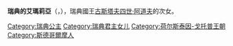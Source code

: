 {{Unreferenced|time=2020-08-20T02:59:33+00:00}}
{{Infobox royalty
| name        = 瑞典的艾瑪莉亞
| image       = Amalia of Sweden c 1840 by Josef Kriehuber.jpg
| birth_date  = {{birth date|1805|2|22|df=y}}
| birth_place = [[斯德哥爾摩|斯德哥爾摩]]
| death_date  = {{death date and age|1853|8|31|1805|2|22|df=y}}
| death_place = [[奧爾登堡|歐登堡]]
| full name   = Amalia Maria Charlotta
| house       = [[霍爾斯坦-戈托普王朝瑞典分支|霍爾斯坦-戈托普王朝瑞典分支]]
| father      = [[古斯塔夫四世·阿道夫|古斯塔夫四世·阿道夫]]
| mother      = [[巴登的弗蕾德里克|巴登的弗蕾德里克]]
}}
'''瑞典的艾瑪莉亞'''（{{lang-sv|Amalia av Sverige}}，{{bd|1805年|2月22日|1853年|8月31日}}），瑞典國王[[古斯塔夫四世·阿道夫|古斯塔夫四世·阿道夫]]的次女。

[[Category:瑞典公主|Category:瑞典公主]]
[[Category:瑞典君主女儿|Category:瑞典君主女儿]]
[[Category:荷尔斯泰因-戈托普王朝|Category:荷尔斯泰因-戈托普王朝]]
[[Category:斯德哥爾摩人|Category:斯德哥爾摩人]]
{{bio-stub}}